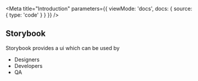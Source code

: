 
<Meta
  title="Introduction"
  parameters={{
    viewMode: 'docs',
    docs: {
      source: {
        type: 'code'
      }
    }
  }}
/>

## Storybook

Storybook provides a ui which can be used by

* Designers
* Developers
* QA
